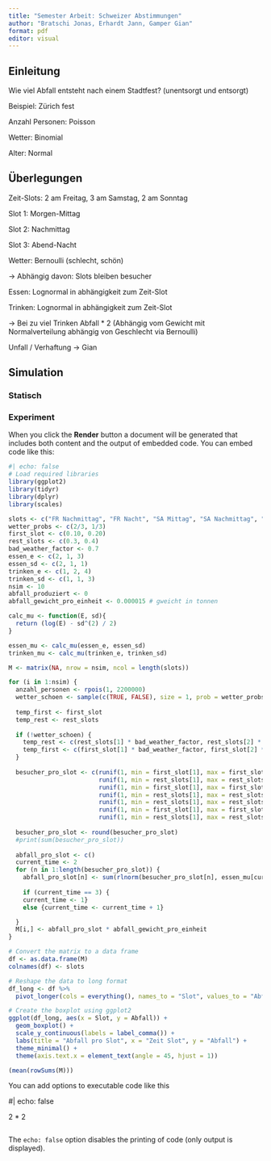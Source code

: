 ```yaml
---
title: "Semester Arbeit: Schweizer Abstimmungen"
author: "Bratschi Jonas, Erhardt Jann, Gamper Gian"
format: pdf
editor: visual
---
```


## Einleitung

Wie viel Abfall entsteht nach einem Stadtfest? (unentsorgt und entsorgt)

Beispiel: Zürich fest

Anzahl Personen: Poisson

Wetter: Binomial

Alter: Normal

## Überlegungen

Zeit-Slots: 2 am Freitag, 3 am Samstag, 2 am Sonntag

Slot 1: Morgen-Mittag

Slot 2: Nachmittag

Slot 3: Abend-Nacht

Wetter: Bernoulli (schlecht, schön)

-\> Abhängig davon: Slots bleiben besucher

Essen: Lognormal in abhängigkeit zum Zeit-Slot

Trinken: Lognormal in abhängigkeit zum Zeit-Slot

-\> Bei zu viel Trinken Abfall \* 2 (Abhängig vom Gewicht mit Normalverteilung abhängig von Geschlecht via Bernoulli)

Unfall / Verhaftung -\> Gian

## Simulation

### Statisch

### Experiment

When you click the **Render** button a document will be generated that includes both content and the output of embedded code. You can embed code like this:

```r
#| echo: false
# Load required libraries
library(ggplot2)
library(tidyr)
library(dplyr)
library(scales)

slots <- c("FR Nachmittag", "FR Nacht", "SA Mittag", "SA Nachmittag", "SA Nacht", "SO Mittag", "SO Nachmittag")
wetter_probs <- c(2/3, 1/3)
first_slot <- c(0.10, 0.20)
rest_slots <- c(0.3, 0.4)
bad_weather_factor <- 0.7
essen_e <- c(2, 1, 3)
essen_sd <- c(2, 1, 1)
trinken_e <- c(1, 2, 4)
trinken_sd <- c(1, 1, 3)
nsim <- 10
abfall_produziert <- 0
abfall_gewicht_pro_einheit <- 0.000015 # gweicht in tonnen

calc_mu <- function(E, sd){
  return (log(E) - sd^(2) / 2)
}

essen_mu <- calc_mu(essen_e, essen_sd)
trinken_mu <- calc_mu(trinken_e, trinken_sd)

M <- matrix(NA, nrow = nsim, ncol = length(slots))

for (i in 1:nsim) {
  anzahl_personen <- rpois(1, 2200000)
  wetter_schoen <- sample(c(TRUE, FALSE), size = 1, prob = wetter_probs)
  
  temp_first <- first_slot
  temp_rest <- rest_slots
  
  if (!wetter_schoen) {
    temp_rest <- c(rest_slots[1] * bad_weather_factor, rest_slots[2] * bad_weather_factor)
    temp_first <- c(first_slot[1] * bad_weather_factor, first_slot[2] * bad_weather_factor)
  }
  
  besucher_pro_slot <- c(runif(1, min = first_slot[1], max = first_slot[2]) * anzahl_personen,
                         runif(1, min = rest_slots[1], max = rest_slots[2]) * anzahl_personen,
                         runif(1, min = first_slot[1], max = first_slot[2]) * anzahl_personen,
                         runif(1, min = rest_slots[1], max = rest_slots[2]) * anzahl_personen,
                         runif(1, min = rest_slots[1], max = rest_slots[2]) * anzahl_personen,
                         runif(1, min = first_slot[1], max = first_slot[2]) * anzahl_personen,
                         runif(1, min = rest_slots[1], max = rest_slots[2]) * anzahl_personen)
  
  besucher_pro_slot <- round(besucher_pro_slot)
  #print(sum(besucher_pro_slot))
  
  abfall_pro_slot <- c()
  current_time <- 2
  for (n in 1:length(besucher_pro_slot)) {
    abfall_pro_slot[n] <- sum(rlnorm(besucher_pro_slot[n], essen_mu[current_time], essen_sd[current_time])) + sum(rlnorm(besucher_pro_slot[n], trinken_mu[current_time], trinken_sd[current_time]))
    
    if (current_time == 3) {
    current_time <- 1}
    else {current_time <- current_time + 1}

  }
  M[i,] <- abfall_pro_slot * abfall_gewicht_pro_einheit
}

# Convert the matrix to a data frame
df <- as.data.frame(M)
colnames(df) <- slots

# Reshape the data to long format
df_long <- df %>%
  pivot_longer(cols = everything(), names_to = "Slot", values_to = "Abfall")

# Create the boxplot using ggplot2
ggplot(df_long, aes(x = Slot, y = Abfall)) +
  geom_boxplot() +
  scale_y_continuous(labels = label_comma()) +
  labs(title = "Abfall pro Slot", x = "Zeit Slot", y = "Abfall") +
  theme_minimal() +
  theme(axis.text.x = element_text(angle = 45, hjust = 1))

(mean(rowSums(M)))

```

You can add options to executable code like this

#\| echo: false

2 \* 2

```r


```

The `echo: false` option disables the printing of code (only output is displayed).
